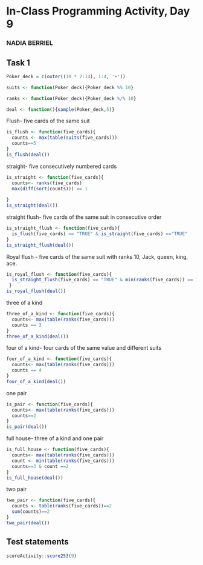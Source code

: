 # In-Class Programming Activity, Day 9

### NADIA BERRIEL 

## Task 1
```r
Poker_deck = c(outer((10 * 2:14), 1:4, '+'))

suits <- function(Poker_deck){Poker_deck %% 10}

ranks <- function(Poker_deck){Poker_deck %/% 10}

deal <- function(){sample(Poker_deck,5)}
```

Flush- five cards of the same suit

```r
is_flush <- function(five_cards){
  counts <- max(table(suits(five_cards)))
  counts==5
}
is_flush(deal())
```

straight- five consecutively numbered cards

```r
is_straight <- function(five_cards){
  counts<- ranks(five_cards)
  max(diff(sort(counts))) == 1
  
}
is_straight(deal())
```
straight flush- five cards of the same suit in consecutive order

```r
is_straight_flush <- function(five_cards){
  is_flush(five_cards) == "TRUE" & is_straight(five_cards) =="TRUE"
}
is_straight_flush(deal())
```
Royal flush - five cards of the same suit with ranks 10, Jack, queen, king, ace.

```r
is_royal_flush <- function(five_cards){
  is_straight_flush(five_cards) == "TRUE" & min(ranks(five_cards)) == 10
 }
is_royal_flush(deal())
```
three of a kind

```r
three_of_a_kind <- function(five_cards){
  counts<- max(table(ranks(five_cards)))
  counts == 3
}
three_of_a_kind(deal())
```

four of a kind- four cards of the same value and different suits

```r
four_of_a_kind <- function(five_cards){
  counts<- max(table(ranks(five_cards)))
  counts == 4
}
four_of_a_kind(deal())
```
one pair

```r
is_pair <- function(five_cards){
  counts<- max(table(ranks(five_cards)))
  counts==2
}
is_pair(deal())
```

full house- three of a kind and one pair

```r
is_full_house <- function(five_cards){
  counts<- max(table(ranks(five_cards)))
  count <- min(table(ranks(five_cards)))
  counts==3 & count ==2 
}
is_full_house(deal())
```


two pair
```r
two_pair <- function(five_cards){
  counts <- table(ranks(five_cards))==2
  sum(counts)==2
}
two_pair(deal())
```


## Test statements

```r
scoreActivity::score253(9)
```